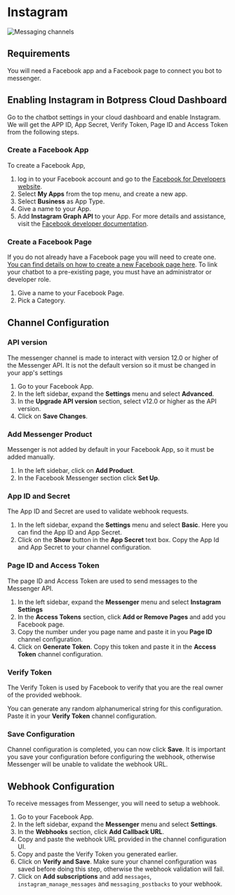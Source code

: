 # Instagram

![Messaging channels](/docs/content/instagram-banner.png)

## Requirements

You will need a Facebook app and a Facebook page to connect you bot to messenger.

## Enabling Instagram in Botpress Cloud Dashboard

Go to the chatbot settings in your cloud dashboard and enable Instagram. We will get the APP ID, App Secret, Verify Token, Page ID and Access Token from the following steps.

### Create a Facebook App

To create a Facebook App,

1. log in to your Facebook account and go to the [Facebook for Developers website](https://developers.facebook.com/).
2. Select **My Apps** from the top menu, and create a new app.
3. Select **Business** as App Type.
4. Give a name to your App.
5. Add **Instagram Graph API** to your App.
   For more details and assistance, visit the [Facebook developer documentation](https://developers.facebook.com/docs/development).

### Create a Facebook Page

If you do not already have a Facebook page you will need to create one. [You can find details on how to create a new Facebook page here](https://www.facebook.com/pages/creation/). To link your chatbot to a pre-existing page, you must have an administrator or developer role.

1. Give a name to your Facebook Page.
2. Pick a Category.

## Channel Configuration

### API version

The messenger channel is made to interact with version 12.0 or higher of the Messenger API. It is not the default version so it must be changed in your app's settings

1. Go to your Facebook App.
1. In the left sidebar, expand the **Settings** menu and select **Advanced**.
1. In the **Upgrade API version** section, select v12.0 or higher as the API version.
1. Click on **Save Changes**.

### Add Messenger Product

Messenger is not added by default in your Facebook App, so it must be added manually.

1. In the left sidebar, click on **Add Product**.
1. In the Facebook Messenger section click **Set Up**.

### App ID and Secret

The App ID and Secret are used to validate webhook requests.

1. In the left sidebar, expand the **Settings** menu and select **Basic**. Here you can find the App ID and App Secret.
1. Click on the **Show** button in the **App Secret** text box. Copy the App Id and App Secret to your channel configuration.

### Page ID and Access Token

The page ID and Access Token are used to send messages to the Messenger API.

1. In the left sidebar, expand the **Messenger** menu and select **Instagram Settings**
1. In the **Access Tokens** section, click **Add or Remove Pages** and add you Facebook page.
1. Copy the number under you page name and paste it in you **Page ID** channel configuration.
1. Click on **Generate Token**. Copy this token and paste it in the **Access Token** channel configuration.

### Verify Token

The Verify Token is used by Facebook to verify that you are the real owner of the provided webhook.

You can generate any random alphanumerical string for this configuration. Paste it in your **Verify Token** channel configuration.

### Save Configuration

Channel configuration is completed, you can now click **Save**. It is important you save your configuration before configuring the webhook, otherwise Messenger will be unable to validate the webhook URL.

## Webhook Configuration

To receive messages from Messenger, you will need to setup a webhook.

1. Go to your Facebook App.
1. In the left sidebar, expand the **Messenger** menu and select **Settings**.
1. In the **Webhooks** section, click **Add Callback URL**.
1. Copy and paste the webhook URL provided in the channel configuration UI.
1. Copy and paste the Verify Token you generated earlier.
1. Click on **Verify and Save**. Make sure your channel configuration was saved before doing this step, otherwise the webhook validation will fail.
1. Click on **Add subscriptions** and add `messages`, `instagram_manage_messages` and `messaging_postbacks` to your webhook.
